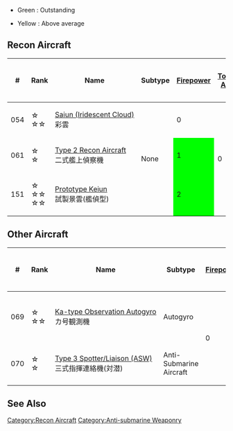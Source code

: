 *Green : Outstanding

*Yellow : Above average

==Recon Aircraft==
{| class="wikitable" style="text-align: center;"
|-
!#
!Rank
!Name
!Subtype
![[file:icon_Gun.png|Firepower]]
![[file:icon_Torpedo.png|Torpedo Attack]]
![[file:icon_Dive.png|Dive Bomber Attack]]
![[file:icon_AA.png|Anti-Air]]
![[file:icon_ASW.png|Anti-Submarine]]
![[file:icon_LOS.png|View Range]]
![[file:icon_Hit.png|Accuracy]]
![[file:icon_Range.png|Range]]
!Classes
!Craftable
!Notes
|-
| 054
| ☆<br />☆☆
| style="white-space:nowrap;text-align:left;" |[[Saiun|Saiun (Iridescent Cloud)]]<br />{{Template:YellowPlane}}彩雲
| rowspan="3" |None
| 0
| rowspan="3" |0
| rowspan="3" |0
| rowspan="3" |0
| rowspan="3" |0
| style="background-color: lime;" |9
| 2
| rowspan="3" |0
| rowspan="3" |CV(L)
| rowspan="2" |Yes
|
|-
| 061
| ☆<br />☆
| style="white-space:nowrap;text-align:left;" |[[Type 2 Recon Aircraft]]<br />{{Template:YellowPlane}}二式艦上偵察機
| style="background-color: lime;" |1
| 7
| style="background-color: lime;" |3
| style="white-space:nowrap;text-align:left;" |[[Ryuujou]] Kai Ni and [[Souryuu]] Kai Ni stock equipment.<br />August 2013 ranking reward.
|-
| 151
| ☆<br />☆☆<br />☆☆
| style="white-space:nowrap;text-align:left;" |[[Prototype Keiun]]<br />{{Template:YellowPlane}}試製景雲(艦偵型)
| style="background-color: lime;" |2
| style="background-color: lime;" |11
| 2
| No
| style="white-space:nowrap;text-align:left;" |September 2015 ranking reward.
|}

==Other Aircraft==
{| class="wikitable" style="text-align: center;"
|-
!#
!Rank
!Name
!Subtype
![[file:icon_Gun.png|Firepower]]
![[file:icon_Torpedo.png|Torpedo Attack]]
![[file:icon_Dive.png|Dive Bomber Attack]]
![[file:icon_AA.png|Anti-Air]]
![[file:icon_ASW.png|Anti-Submarine]]
![[file:icon_LOS.png|View Range]]
![[file:icon_Hit.png|Accuracy]]
![[file:icon_Range.png|Range]]
!Classes
!Craftable
!Notes
|-
| 069
| ☆<br />☆☆
| style="white-space:nowrap;text-align:left;" |[[Ka-type Observation Autogyro]]<br />{{Template:Autogyro}}カ号観測機
| Autogyro
| rowspan="2" |0
| rowspan="2" |0
| rowspan="2" |0
| rowspan="2" |0
| style="background-color: Lime;" |9
| 0
| 1
| rowspan="2" |0
| CVL, LC, AV, CAV, BBV
| rowspan="2" |No
| rowspan="2" style="text-align:left;" |[[Akitsu Maru]] Kai stock equipment.
|-
| 070
| ☆<br />☆
| style="white-space:nowrap;text-align:left;" |[[Type 3 Spotter/Liaison (ASW)]]<br />{{Template:ASWPlane}}三式指揮連絡機(対潜)
| Anti-Submarine Aircraft
| 7
| style="background-color: lime;" |1
| style="background-color: lime;" |2
| LC, CVL
|}

==See Also==
{{Equipmentlist}}
[[Category:Recon Aircraft]]
[[Category:Anti-submarine Weaponry]]